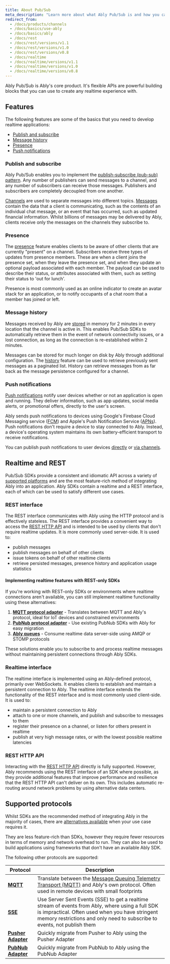 ```yaml
---
title: About Pub/Sub
meta_description: "Learn more about what Ably Pub/Sub is and how you can use it to build powerful realtime applications."
redirect_from:
  - /docs/products/channels
  - /docs/basics/use-ably
  - /docs/basics/ably
  - /docs/rest
  - /docs/rest/versions/v1.1
  - /docs/rest/versions/v1.0
  - /docs/rest/versions/v0.8
  - /docs/realtime
  - /docs/realtime/versions/v1.1
  - /docs/realtime/versions/v1.0
  - /docs/realtime/versions/v0.8
---
```


Ably Pub/Sub is Ably's core product. It's flexible APIs are powerful building blocks that you can use to create any realtime experience with.

## Features

The following features are some of the basics that you need to develop realtime applications:

* [Publish and subscribe](#pub-sub)
* [Message history](#history)
* [Presence](#presence)
* [Push notifications](#push)

### Publish and subscribe <a id="pub-sub"/>

Ably Pub/Sub enables you to implement the [publish-subscribe (pub-sub) pattern](/docs/pub-sub). Any number of publishers can send messages to a channel, and any number of subscribers can receive those messages. Publishers and subscribers are completely decoupled from one another.

[Channels](/docs/channels) are used to separate messages into different topics. [Messages](/docs/messages) contain the data that a client is communicating, such as the contents of an individual chat message, or an event that has occurred, such as updated financial information. Whilst billions of messages may be delivered by Ably, clients receive only the messages on the channels they subscribe to.

### Presence <a id="presence"/>

The [presence](/docs/presence-occupancy) feature enables clients to be aware of other clients that are currently "present" on a channel. Subscribers receive three types of updates from presence members. These are when a client joins the presence set, when they leave the presence set, and when they update an optional payload associated with each member. The payload can be used to describe their status, or attributes associated with them, such as setting their status to 'out for lunch'.

Presence is most commonly used as an online indicator to create an avatar stack for an application, or to notify occupants of a chat room that a member has joined or left.

### Message history <a id="history"/>

Messages received by Ably are [stored](/docs/storage-history/storage) in memory for 2 minutes in every location that the channel is active in. This enables Pub/Sub SDKs to automatically retrieve them in the event of network connectivity issues, or a lost connection, as long as the connection is re-established within 2 minutes.

Messages can be stored for much longer on disk by Ably through additional configuration. The [history](/docs/storage-history/history) feature can be used to retrieve previously sent messages as a paginated list. History can retrieve messages from as far back as the message persistence configured for a channel.

### Push notifications <a id="push"/>

[Push notifications](/docs/push) notify user devices whether or not an application is open and running. They deliver information, such as app updates, social media alerts, or promotional offers, directly to the user's screen.

Ably sends push notifications to devices using Google's Firebase Cloud Messaging service ([FCM](https://firebase.google.com/docs/cloud-messaging)) and Apple's Push Notification Service ([APNs](https://developer.apple.com/notifications/)). Push notifications don't require a device to stay connected to Ably. Instead, a device's operating system maintains its own battery-efficient transport to receive notifications.

You can publish push notifications to user devices [directly](/docs/push/publish/#direct-publishing) or [via channels](/docs/push/publish/#via-channels).

## Realtime and REST <a id="realtime"/>

Pub/Sub SDKs provide a consistent and idiomatic API across a variety of [supported platforms](/docs/sdks) and are the most feature-rich method of integrating Ably into an application. Ably SDKs contain a realtime and a REST interface, each of which can be used to satisfy different use cases.

### REST interface <a id="rest"/>

The REST interface communicates with Ably using the HTTP protocol and is effectively stateless. The REST interface provides a convenient way to access the [REST HTTP API](#rest-api) and is intended to be used by clients that don't require realtime updates. It is more commonly used server-side. It is used to:

* publish messages
* publish messages on behalf of other clients
* issue tokens on behalf of other realtime clients
* retrieve persisted messages, presence history and application usage statistics

#### Implementing realtime features with REST-only SDKs <a id="rest-realtime-alternatives"/>

If you're working with REST-only SDKs or environments where realtime connections aren't available, you can still implement realtime functionality using these alternatives:

1. **[MQTT protocol adapter](/docs/protocols/mqtt)** - Translates between MQTT and Ably's protocol, ideal for IoT devices and constrained environments
2. **[PubNub protocol adapter](/docs/protocols/pubnub)** - Use existing PubNub SDKs with Ably for easy migration
3. **[Ably queues](/docs/platform/integrations/queues)** - Consume realtime data server-side using AMQP or STOMP protocols

These solutions enable you to subscribe to and process realtime messages without maintaining persistent connections through Ably SDKs.

### Realtime interface <a id="realtime"/>

The realtime interface is implemented using an Ably-defined protocol, primarily over WebSockets. It enables clients to establish and maintain a persistent connection to Ably. The realtime interface extends the functionality of the REST interface and is most commonly used client-side. It is used to:

* maintain a persistent connection to Ably
* attach to one or more channels, and publish and subscribe to messages to them
* register their presence on a channel, or listen for others present in realtime
* publish at very high message rates, or with the lowest possible realtime latencies

### REST HTTP API <a id="rest-api"/>

Interacting with the [REST HTTP API](/docs/api/rest-api) directly is fully supported. However, Ably recommends using the REST interface of an SDK where possible, as they provide additional features that improve performance and resilience that the REST HTTP API can't deliver on its own. This includes automatic re-routing around network problems by using alternative data centers.

## Supported protocols <a id="protocol-adapters"/>

Whilst SDKs are the recommended method of integrating Ably in the majority of cases, there are [alternatives available](/docs/protocols) when your use case requires it.

They are less feature-rich than SDKs, however they require fewer resources in terms of memory and network overhead to run. They can also be used to build applications using frameworks that don't have an available Ably SDK.

The following other protocols are supported:

| Protocol | Description |
|----------|-------------|
| **[MQTT](/docs/protocols/mqtt)** | Translate between the [Message Queuing Telemetry Transport (MQTT)](https://mqtt.org) and Ably's own protocol. Often used in remote devices with small footprints |
| **[SSE](/docs/protocols/sse)** | Use Server Sent Events (SSE) to get a realtime stream of events from Ably, where using a full SDK is impractical. Often used when you have stringent memory restrictions and only need to subscribe to events, not publish them |
| **[Pusher Adapter](/docs/protocols/pusher)** | Quickly migrate from Pusher to Ably using the Pusher Adapter |
| **[PubNub Adapter](/docs/protocols/pubnub)** | Quickly migrate from PubNub to Ably using the PubNub Adapter |
